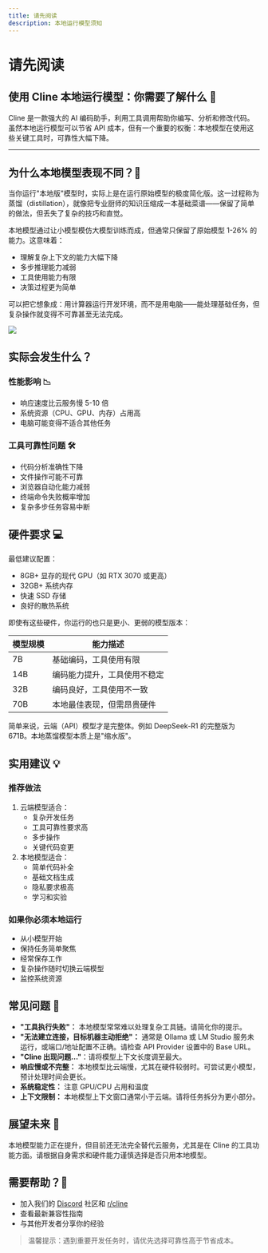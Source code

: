 ```yaml
---
title: 请先阅读
description: 本地运行模型须知
---
```


# 请先阅读

## 使用 Cline 本地运行模型：你需要了解什么 🤖

Cline 是一款强大的 AI 编码助手，利用工具调用帮助你编写、分析和修改代码。虽然本地运行模型可以节省 API 成本，但有一个重要的权衡：本地模型在使用这些关键工具时，可靠性大幅下降。

---

## 为什么本地模型表现不同？🔬

当你运行"本地版"模型时，实际上是在运行原始模型的极度简化版。这一过程称为蒸馏（distillation），就像把专业厨师的知识压缩成一本基础菜谱——保留了简单的做法，但丢失了复杂的技巧和直觉。

本地模型通过让小模型模仿大模型训练而成，但通常只保留了原始模型 1-26% 的能力。这意味着：

- 理解复杂上下文的能力大幅下降
- 多步推理能力减弱
- 工具使用能力有限
- 决策过程更为简单

可以把它想象成：用计算器运行开发环境，而不是用电脑——能处理基础任务，但复杂操作就变得不可靠甚至无法完成。

![](https://docs.cline.bot/~gitbook/image?url=https%3A%2F%2F3321249260-files.gitbook.io%2F%7E%2Ffiles%2Fv0%2Fb%2Fgitbook-x-prod.appspot.com%2Fo%2Fspaces%252Ff8Oh1Lcy6yWYq1caYESV%252Fuploads%252FFKMggfQCHRttZWr7EGSW%252Fimage.png%3Falt%3Dmedia%26token%3D3b8e11ac-40a6-448b-8bba-61c1a0ba29d8&width=768&dpr=4&quality=100&sign=5b6b778d&sv=2)

## 实际会发生什么？

### 性能影响 📉

- 响应速度比云服务慢 5-10 倍
- 系统资源（CPU、GPU、内存）占用高
- 电脑可能变得不适合其他任务

### 工具可靠性问题 🛠️

- 代码分析准确性下降
- 文件操作可能不可靠
- 浏览器自动化能力减弱
- 终端命令失败概率增加
- 复杂多步任务容易中断

## 硬件要求 💻

最低建议配置：

- 8GB+ 显存的现代 GPU（如 RTX 3070 或更高）
- 32GB+ 系统内存
- 快速 SSD 存储
- 良好的散热系统

即使有这些硬件，你运行的也只是更小、更弱的模型版本：

| 模型规模 | 能力描述 |
| --- | --- |
| 7B | 基础编码，工具使用有限 |
| 14B | 编码能力提升，工具使用不稳定 |
| 32B | 编码良好，工具使用不一致 |
| 70B | 本地最佳表现，但需昂贵硬件 |

简单来说，云端（API）模型才是完整体。例如 DeepSeek-R1 的完整版为 671B。本地蒸馏模型本质上是"缩水版"。

## 实用建议 💡

### 推荐做法

1. 云端模型适合：
   - 复杂开发任务
   - 工具可靠性要求高
   - 多步操作
   - 关键代码变更
2. 本地模型适合：
   - 简单代码补全
   - 基础文档生成
   - 隐私要求极高
   - 学习和实验

### 如果你必须本地运行

- 从小模型开始
- 保持任务简单聚焦
- 经常保存工作
- 复杂操作随时切换云端模型
- 监控系统资源

## 常见问题 🚨

- **"工具执行失败"：** 本地模型常常难以处理复杂工具链。请简化你的提示。
- **"无法建立连接，目标机器主动拒绝"：** 通常是 Ollama 或 LM Studio 服务未运行，或端口/地址配置不正确。请检查 API Provider 设置中的 Base URL。
- **"Cline 出现问题..."**：请将模型上下文长度调至最大。
- **响应慢或不完整：** 本地模型比云端慢，尤其在硬件较弱时。可尝试更小模型，预计处理时间会更长。
- **系统稳定性：** 注意 GPU/CPU 占用和温度
- **上下文限制：** 本地模型上下文窗口通常小于云端。请将任务拆分为更小部分。

## 展望未来 🔮

本地模型能力正在提升，但目前还无法完全替代云服务，尤其是在 Cline 的工具功能方面。请根据自身需求和硬件能力谨慎选择是否只用本地模型。

## 需要帮助？🤝

- 加入我们的 [Discord](https://discord.gg/cline) 社区和 [r/cline](https://www.reddit.com/r/CLine/)
- 查看最新兼容性指南
- 与其他开发者分享你的经验

> 温馨提示：遇到重要开发任务时，请优先选择可靠性高于节省成本。


